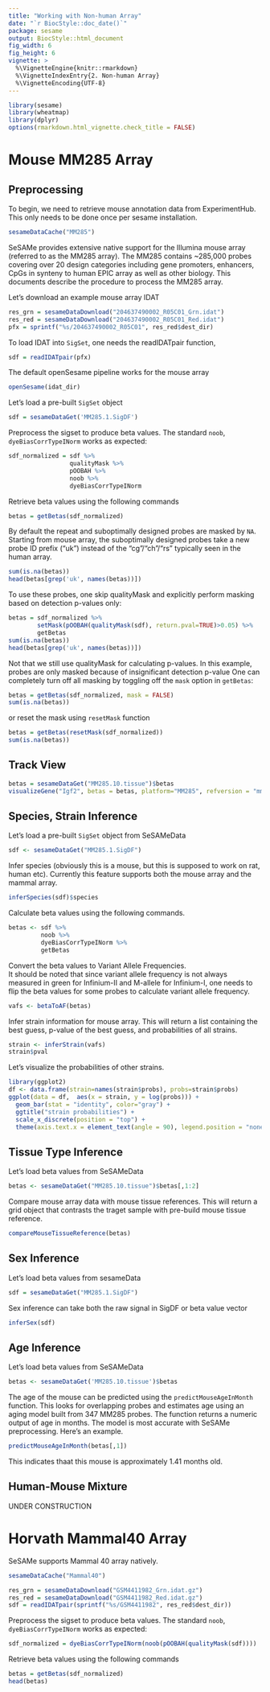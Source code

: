 ```yaml
---
title: "Working with Non-human Array"
date: "`r BiocStyle::doc_date()`"
package: sesame
output: BiocStyle::html_document
fig_width: 6
fig_height: 6
vignette: >
  %\VignetteEngine{knitr::rmarkdown}
  %\VignetteIndexEntry{2. Non-human Array}
  %\VignetteEncoding{UTF-8}
---
```


```r
library(sesame)
library(wheatmap)
library(dplyr)
options(rmarkdown.html_vignette.check_title = FALSE)
```

# Mouse MM285 Array

## Preprocessing

To begin, we need to retrieve mouse annotation data from ExperimentHub.
This only needs to be done once per sesame installation.
```r
sesameDataCache("MM285")
```

SeSAMe provides extensive native support for the Illumina mouse array
(referred to as the MM285 array).
The MM285 contains ~285,000 probes covering over 20 design categories including
gene promoters, enhancers, CpGs in synteny to human EPIC array as well as other
biology. This documents describe the procedure to process the MM285 array.

Let's download an example mouse array IDAT
```r
res_grn = sesameDataDownload("204637490002_R05C01_Grn.idat")
res_red = sesameDataDownload("204637490002_R05C01_Red.idat")
pfx = sprintf("%s/204637490002_R05C01", res_red$dest_dir)
```

To load IDAT into `SigSet`, one needs the readIDATpair function,
```r
sdf = readIDATpair(pfx)
```

The default openSesame pipeline works for the mouse array
```r
openSesame(idat_dir)
```

Let's load a pre-built `SigSet` object
```r
sdf = sesameDataGet('MM285.1.SigDF')
```

Preprocess the sigset to produce beta values.
The standard `noob`, `dyeBiasCorrTypeINorm` works as expected:
```r
sdf_normalized = sdf %>%
                 qualityMask %>%
                 pOOBAH %>%
                 noob %>%
                 dyeBiasCorrTypeINorm
```
Retrieve beta values using the following commands
```r
betas = getBetas(sdf_normalized)
```

By default the repeat and suboptimally designed probes are masked by `NA`.
Starting from mouse array, the suboptimally designed probes take a new
probe ID prefix ("uk") instead of the "cg"/"ch"/"rs" typically seen in
the human array.
```r
sum(is.na(betas))
head(betas[grep('uk', names(betas))])
```

To use these probes, one skip qualityMask and explicitly perform masking based
on detection p-values only:
```r
betas = sdf_normalized %>%
        setMask(pOOBAH(qualityMask(sdf), return.pval=TRUE)>0.05) %>%
        getBetas
sum(is.na(betas))
head(betas[grep('uk', names(betas))])
```
Not that we still use qualityMask for calculating p-values. In this example,
probes are only masked because of insignificant detection p-value
One can completely turn off all masking by toggling off the `mask` option in
`getBetas`:
```r
betas = getBetas(sdf_normalized, mask = FALSE)
sum(is.na(betas))
```
or reset the mask using `resetMask` function
```r
betas = getBetas(resetMask(sdf_normalized))
sum(is.na(betas))
```

## Track View
```r
betas = sesameDataGet("MM285.10.tissue")$betas
visualizeGene("Igf2", betas = betas, platform="MM285", refversion = "mm10")
```

## Species, Strain Inference

Let's load a pre-built `SigSet` object from SeSAMeData
```r
sdf <- sesameDataGet("MM285.1.SigDF")
```

Infer species (obviously this is a mouse, but this is supposed to work on rat,
human etc). Currently this feature supports both the mouse array and the mammal
array.
```r
inferSpecies(sdf)$species
```

Calculate beta values using the following commands.
```r
betas <- sdf %>%
         noob %>%
         dyeBiasCorrTypeINorm %>%
         getBetas
```

Convert the beta values to Variant Allele Frequencies.  
It should be noted that since variant allele frequency is not always measured
in green for Infinium-II and M-allele for Infinium-I, one needs to flip the
beta values for some probes to calculate variant allele frequency.
```r
vafs <- betaToAF(betas)
```

Infer strain information for mouse array. This will return a list containing
the best guess, p-value of the best guess, and probabilities of all strains.
```r
strain <- inferStrain(vafs)
strain$pval
```
Let's visualize the probabilities of other strains.
```r
library(ggplot2)
df <- data.frame(strain=names(strain$probs), probs=strain$probs)
ggplot(data = df,  aes(x = strain, y = log(probs))) +
  geom_bar(stat = "identity", color="gray") +
  ggtitle("strain probabilities") +
  scale_x_discrete(position = "top") +
  theme(axis.text.x = element_text(angle = 90), legend.position = "none")
```

## Tissue Type Inference

Let's load beta values from SeSAMeData
```r
betas <- sesameDataGet("MM285.10.tissue")$betas[,1:2]
```

Compare mouse array data with mouse tissue references. This will return a grid
object that contrasts the traget sample with pre-build mouse tissue reference.
```r
compareMouseTissueReference(betas)
```

## Sex Inference

Let's load beta values from sesameData
```r
sdf = sesameDataGet("MM285.1.SigDF")
```

Sex inference can take both the raw signal in SigDF or beta value vector
```r
inferSex(sdf)
```

## Age Inference

Let's load beta values from SeSAMeData
```r
betas <- sesameDataGet('MM285.10.tissue')$betas
```

The age of the mouse can be predicted using the `predictMouseAgeInMonth`
function. This looks for overlapping probes and estimates age using an aging
model built from 347 MM285 probes. The function returns a numeric output of
age in months. The model is most accurate with SeSAMe preprocessing.
Here's an example.
```r
predictMouseAgeInMonth(betas[,1])
```
This indicates thaat this mouse is approximately 1.41 months old.

## Human-Mouse Mixture

UNDER CONSTRUCTION

# Horvath Mammal40 Array

SeSAMe supports Mammal 40 array natively.

```r
sesameDataCache("Mammal40")
```

```r
res_grn = sesameDataDownload("GSM4411982_Grn.idat.gz")
res_red = sesameDataDownload("GSM4411982_Red.idat.gz")
sdf = readIDATpair(sprintf("%s/GSM4411982", res_red$dest_dir))
```

Preprocess the sigset to produce beta values.
The standard `noob`, `dyeBiasCorrTypeINorm` works as expected:
```r
sdf_normalized = dyeBiasCorrTypeINorm(noob(pOOBAH(qualityMask(sdf))))
```
Retrieve beta values using the following commands
```r
betas = getBetas(sdf_normalized)
head(betas)
```

